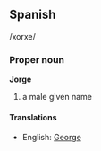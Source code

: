 ==Spanish==
/xorxe/
===Proper noun===
'''Jorge'''

# a male given name

====Translations====
*English: [[George]]